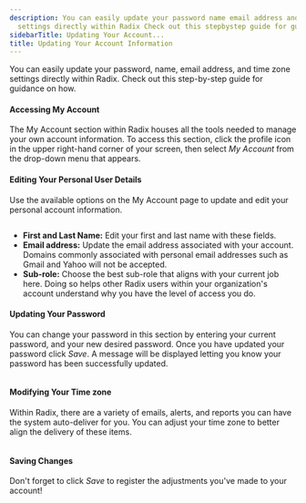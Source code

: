 ```yaml
---
description: You can easily update your password name email address and time zone
  settings directly within Radix Check out this stepbystep guide for guidance on how
sidebarTitle: Updating Your Account...
title: Updating Your Account Information
---
```


You can easily update your password, name, email address, and time zone settings directly within Radix. Check out this step-by-step guide for guidance on how. 


#### Accessing My Account





The My Account section within Radix houses all the tools needed to manage your own account information. To access this section, click the profile icon in the upper right-hand corner of your screen, then select *My Account* from the drop-down menu that appears. 



#### 


#### Editing Your Personal User Details







Use the available options on the My Account page to update and edit your personal account information. 


<Frame>
  <img src="/images/radix/450f8fc19cefc6df119b421c4d2bec3bd8b182df.png" alt="" />
</Frame>


* **First and Last Name:** Edit your first and last name with these fields.
* **Email address:** Update the email address associated with your account. Domains commonly associated with personal email addresses such as Gmail and Yahoo will not be accepted.
* **Sub-role:** Choose the best sub-role that aligns with your current job here. Doing so helps other Radix users within your organization's account understand why you have the level of access you do.








#### Updating Your Password


You can change your password in this section by entering your current password, and your new desired password. Once you have updated your password click *Save*. A message will be displayed letting you know your password has been successfully updated.


<Frame>
  <img src="/images/radix/be45025c81ba578d881d3fdf8671a3dfb99f69de.png" alt="" />
</Frame>












#### Modifying Your Time zone


Within Radix, there are a variety of emails, alerts, and reports you can have the system auto-deliver for you. You can adjust your time zone to better align the delivery of these items. 


<Frame>
  <img src="/images/radix/8f3058b371ca2fdcff25d710342fdedd1434018d.png" alt="" />
</Frame>








#### Saving Changes


Don't forget to click *Save* to register the adjustments you've made to your account!